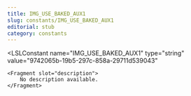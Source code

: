 ```yaml
---
title: IMG_USE_BAKED_AUX1
slug: constants/IMG_USE_BAKED_AUX1
editorial: stub
category: constants
---
```


<LSLConstant
	name="IMG_USE_BAKED_AUX1"
	type="string"
	value="9742065b-19b5-297c-858a-29711d539043"
>
	<Fragment slot="description">
		No description available.
	</Fragment>
</LSLConstant>
